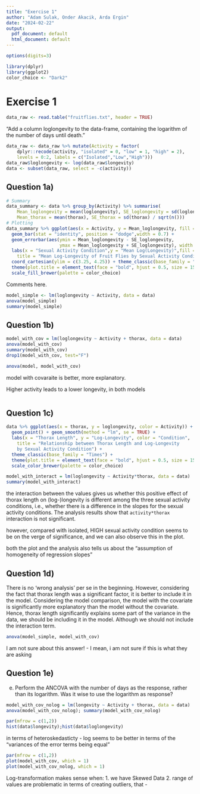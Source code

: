 ```yaml
---
title: "Exercise 1"
author: "Adam Sulak, Onder Akacik, Arda Ergin"
date: "2024-02-22"
output:
  pdf_document: default
  html_document: default
---
```


```r
options(digits=3)

library(dplyr)
library(ggplot2)
color_choice <- "Dark2"
```


# Exercise 1
```r
data_raw <- read.table("fruitflies.txt", header = TRUE)
```

"Add a column loglongevity to the data-frame, containing the logarithm of the number of days until death."
```r
data_raw <- data_raw %>% mutate(Activity = factor(
    dplyr::recode(activity, "isolated" = 0, "low" = 1, "high" = 2),
    levels = 0:2, labels = c("Isolated","Low","High")))
data_raw$loglongevity <- log(data_raw$longevity)
data <- subset(data_raw, select = -c(activity))
```


## Question 1a)
```r
# Summary
data_summary <- data %>% group_by(Activity) %>% summarise(
    Mean_loglongevity = mean(loglongevity), SE_loglongevity = sd(loglongevity) / sqrt(n()),
    Mean_thorax = mean(thorax), SE_thorax = sd(thorax) / sqrt(n()))
# Plotting
data_summary %>% ggplot(aes(x = Activity, y = Mean_loglongevity, fill = Activity)) +
  geom_bar(stat = "identity", position = "dodge",width = 0.7) +
  geom_errorbar(aes(ymin = Mean_loglongevity - SE_loglongevity, 
                    ymax = Mean_loglongevity + SE_loglongevity), width = 0.2) +
  labs(x = "Sexual Activity Condition",y = "Mean Log(Longevity)",fill = "Condition",
    title = "Mean Log-Longevity of Fruit Flies by Sexual Activity Condition") +
  coord_cartesian(ylim = c(3.25, 4.25)) + theme_classic(base_family = "Times") +
  theme(plot.title = element_text(face = "bold", hjust = 0.5, size = 15)) + 
  scale_fill_brewer(palette = color_choice)
```

Comments here.

```r
model_simple <- lm(loglongevity ~ Activity, data = data)
anova(model_simple)
summary(model_simple)
```



## Question 1b)
```r
model_with_cov = lm(loglongevity ~ Activity + thorax, data = data)
anova(model_with_cov)
summary(model_with_cov)
drop1(model_with_cov, test="F") 

anova(model, model_with_cov)
```

model with covaraite is better, more explanatory.

Higher activity leads to a lower longevity, in both models

```r

```


## Question 1c)
```r
data %>% ggplot(aes(x = thorax, y = loglongevity, color = Activity)) + 
  geom_point() + geom_smooth(method = "lm", se = TRUE) +
  labs(x = "Thorax Length", y = "Log-Longevity", color = "Condition",
    title = "Relationship between Thorax Length and Log-Longevity 
    by Sexual Activity Condition") +
  theme_classic(base_family = "Times") + 
  theme(plot.title = element_text(face = "bold", hjust = 0.5, size = 15)) + 
  scale_color_brewer(palette = color_choice)
```





```r
model_with_interact = lm(loglongevity ~ Activity*thorax, data = data)
summary(model_with_interact)
```

the interaction between the values gives us whether this positive effect of thorax length on (log-)longevity is different among the three sexual activity conditions, i.e., whether there is a difference in the slopes for the sexual activity conditions. The analysis results show that `activity*thorax` interaction is not significant.

however, compared with isolated, HIGH sexual activity condition seems to be on the verge of significance, and we can also observe this in the plot. 



both the plot and the analysis also tells us about the "assumption of homogeneity of regression slopes"



## Question 1d)

There is no 'wrong analysis' per se in the beginning. However, considering the fact that thorax length was a significant factor, it is better to include it in the model. Considering the model comparison, the model with the covariate is significantly more explanatory than the model without the covariate. Hence, thorax length significantly explains some part of the variance in the data, we should be including it in the model. Although we should not include the interaction term. 
```r
anova(model_simple, model_with_cov)
```




I am not sure about this answer! - I mean, i am not sure if this is what they are asking




## Question 1e)
e)  Perform the ANCOVA with the number of days as the response, rather than its logarithm. Was it wise to use the logarithm as response?


```r
model_with_cov_nolog = lm(longevity ~ Activity + thorax, data = data)
anova(model_with_cov_nolog); summary(model_with_cov_nolog)
```



```r
par(mfrow = c(1,2))
hist(data$longevity);hist(data$loglongevity)
```

in terms of heteroskedasticty - log seems to be better in terms of the "variances of the error terms being equal"


```r
par(mfrow = c(1,2))
plot(model_with_cov, which = 1)
plot(model_with_cov_nolog, which = 1)
```


Log-transformation makes sense when:
1. we have Skewed Data
2. range of values are problematic in terms of creating outliers, that 
- 


